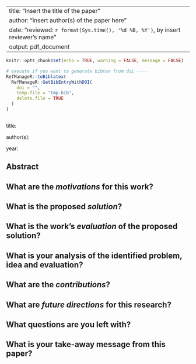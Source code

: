 
---
title: "Insert the title of the paper"
author: "insert author(s) of the paper here"
date: "reviewed: `r format(Sys.time(), '%d %B, %Y')`, by insert reviewer's name"
output: pdf_document
---

```r

knitr::opts_chunk$set(echo = TRUE, warning = FALSE, message = FALSE)

```

```r

# execute if you want to generate bibtex from doi ----
RefManageR::toBiblatex(
  RefManageR::GetBibEntryWithDOI(
    doi = "",
    temp.file = "tmp.bib",
    delete.file = TRUE
  )
)

```

<!--copy and paste bibtex entry in the following code chunk-->

```bibtex



```

title: <!--insert title-->

author(s): <!--insert author names-->

year: <!--insert publication year-->

## Abstract

> <!--insert abstract--> 


## What are the *motivations* for this work?

<!--your text-->

## What is the proposed *solution*?

<!--your text-->

## What is the work's *evaluation* of the proposed solution?

<!--your text-->

## What is your analysis of the identified problem, idea and evaluation?

<!--your text-->

## What are the *contributions*?

<!--your text-->

## What are *future directions* for this research?

<!--your text-->

## What questions are you left with?

<!--your text-->

## What is your take-away message from this paper?

<!--your text-->

